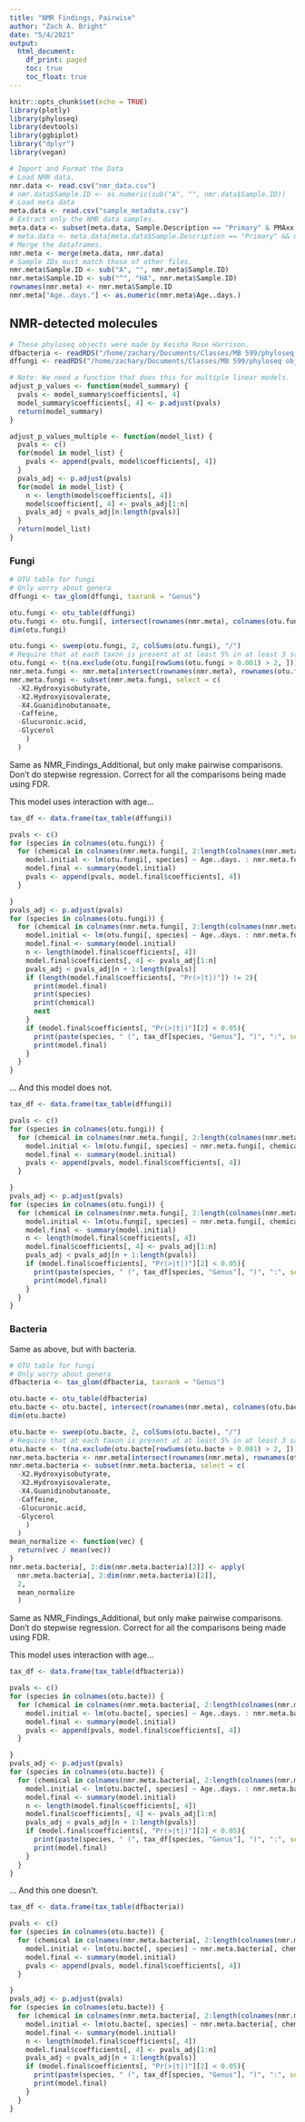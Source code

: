 ```yaml
---
title: "NMR Findings, Pairwise"
author: "Zach A. Bright"
date: "5/4/2021"
output:
  html_document:
    df_print: paged
    toc: true
    toc_float: true
---
```


    
```r
knitr::opts_chunk$set(echo = TRUE)
library(plotly)
library(phyloseq)
library(devtools)
library(ggbiplot)
library("dplyr")
library(vegan)

# Import and Format the Data
# Load NMR data. 
nmr.data <- read.csv("nmr_data.csv")
# nmr.data$Sample.ID <- as.numeric(sub("A", "", nmr.data$Sample.ID))
# Load meta data
meta.data <- read.csv("sample_metadata.csv")
# Extract only the NMR data samples.
meta.data <- subset(meta.data, Sample.Description == "Primary" & PMAxx. == "")
# meta.data <- meta.data[meta.data$Sample.Description == "Primary" && meta.data$PMAxx., ]
# Merge the dataframes.
nmr.meta <- merge(meta.data, nmr.data)
# Sample IDs must match those of other files. 
nmr.meta$Sample.ID <- sub("A", "", nmr.meta$Sample.ID)
nmr.meta$Sample.ID <- sub("^", "HA", nmr.meta$Sample.ID)
rownames(nmr.meta) <- nmr.meta$Sample.ID
nmr.meta["Age..days."] <- as.numeric(nmr.meta$Age..days.)
```

## NMR-detected molecules
```r
# These phyloseq objects were made by Keisha Rose Harrison.
dfbacteria <- readRDS("/home/zachary/Documents/Classes/MB 599/phyloseq objects/dfbacteria.rds")
dffungi <- readRDS("/home/zachary/Documents/Classes/MB 599/phyloseq objects/dffungi.rds")
```

```r
# Note: We need a function that does this for multiple linear models. 
adjust_p_values <- function(model_summary) {
  pvals <- model_summary$coefficients[, 4]
  model_summary$coefficients[, 4] <- p.adjust(pvals)
  return(model_summary)
}

adjust_p_values_multiple <- function(model_list) {
  pvals <- c()
  for(model in model_list) {
    pvals <- append(pvals, model$coefficients[, 4])
  }
  pvals_adj <- p.adjust(pvals)
  for(model in model_list) {
    n <- length(model$coefficients[, 4])
    model$coefficient[, 4] <- pvals_adj[1:n]
    pvals_adj < pvals_adj[n:length(pvals)]
  }
  return(model_list)
}
```

### Fungi

```r
# OTU table for fungi
# Only worry about genera
dffungi <- tax_glom(dffungi, taxrank = "Genus")

otu.fungi <- otu_table(dffungi)
otu.fungi <- otu.fungi[, intersect(rownames(nmr.meta), colnames(otu.fungi))]
dim(otu.fungi)

otu.fungi <- sweep(otu.fungi, 2, colSums(otu.fungi), "/")
# Require that at each taxon is present at at least 5% in at least 3 samples
otu.fungi <- t(na.exclude(otu.fungi[rowSums(otu.fungi > 0.001) > 2, ]))
nmr.meta.fungi <- nmr.meta[intersect(rownames(nmr.meta), rownames(otu.fungi)), 15:42]
nmr.meta.fungi <- subset(nmr.meta.fungi, select = c(
  -X2.Hydroxyisobutyrate,
  -X2.Hydroxyisovalerate,
  -X4.Guanidinobutanoate,
  -Caffeine,
  -Glucuronic.acid,
  -Glycerol
    )
  )
```


Same as NMR_Findings_Additional, but only make pairwise comparisons.  Don't do stepwise regression. Correct for all the comparisons being made using FDR. 

This model uses interaction with age...
```r
tax_df <- data.frame(tax_table(dffungi))

pvals <- c()
for (species in colnames(otu.fungi)) {
  for (chemical in colnames(nmr.meta.fungi[, 2:length(colnames(nmr.meta.fungi))])){
    model.initial <- lm(otu.fungi[, species] ~ Age..days. : nmr.meta.fungi[, chemical], data = nmr.meta.fungi)
    model.final <- summary(model.initial)
    pvals <- append(pvals, model.final$coefficients[, 4])
  }

}
pvals_adj <- p.adjust(pvals)
for (species in colnames(otu.fungi)) {
  for (chemical in colnames(nmr.meta.fungi[, 2:length(colnames(nmr.meta.fungi))])){
    model.initial <- lm(otu.fungi[, species] ~ Age..days. : nmr.meta.fungi[, chemical], data = nmr.meta.fungi)
    model.final <- summary(model.initial)
    n <- length(model.final$coefficients[, 4])
    model.final$coefficients[, 4] <- pvals_adj[1:n]
    pvals_adj < pvals_adj[n + 1:length(pvals)]
    if (length(model.final$coefficients[, "Pr(>|t|)"]) != 2){
      print(model.final)
      print(species)
      print(chemical)
      next
    }
    if (model.final$coefficients[, "Pr(>|t|)"][2] < 0.05){
      print(paste(species, " (", tax_df[species, "Genus"], ")", ":", sep = ""))
      print(model.final)
    }
  }
}

```

... And this model does not. 
```r
tax_df <- data.frame(tax_table(dffungi))

pvals <- c()
for (species in colnames(otu.fungi)) {
  for (chemical in colnames(nmr.meta.fungi[, 2:length(colnames(nmr.meta.fungi))])){
    model.initial <- lm(otu.fungi[, species] ~ nmr.meta.fungi[, chemical], data = nmr.meta.fungi)
    model.final <- summary(model.initial)
    pvals <- append(pvals, model.final$coefficients[, 4])
  }

}
pvals_adj <- p.adjust(pvals)
for (species in colnames(otu.fungi)) {
  for (chemical in colnames(nmr.meta.fungi[, 2:length(colnames(nmr.meta.fungi))])){
    model.initial <- lm(otu.fungi[, species] ~ nmr.meta.fungi[, chemical], data = nmr.meta.fungi)
    model.final <- summary(model.initial)
    n <- length(model.final$coefficients[, 4])
    model.final$coefficients[, 4] <- pvals_adj[1:n]
    pvals_adj < pvals_adj[n + 1:length(pvals)]
    if (model.final$coefficients[, "Pr(>|t|)"][2] < 0.05){
      print(paste(species, " (", tax_df[species, "Genus"], ")", ":", sep = ""))
      print(model.final)
    }
  }
}

```

### Bacteria
Same as above, but with bacteria. 
```r
# OTU table for fungi
# Only worry about genera
dfbacteria <- tax_glom(dfbacteria, taxrank = "Genus")

otu.bacte <- otu_table(dfbacteria)
otu.bacte <- otu.bacte[, intersect(rownames(nmr.meta), colnames(otu.bacte))]
dim(otu.bacte)

otu.bacte <- sweep(otu.bacte, 2, colSums(otu.bacte), "/")
# Require that at each taxon is present at at least 5% in at least 3 samples
otu.bacte <- t(na.exclude(otu.bacte[rowSums(otu.bacte > 0.001) > 2, ]))
nmr.meta.bacteria <- nmr.meta[intersect(rownames(nmr.meta), rownames(otu.bacte)), 15:42]
nmr.meta.bacteria <- subset(nmr.meta.bacteria, select = c(
  -X2.Hydroxyisobutyrate,
  -X2.Hydroxyisovalerate,
  -X4.Guanidinobutanoate,
  -Caffeine,
  -Glucuronic.acid,
  -Glycerol
    )
  )
mean_normalize <- function(vec) {
  return(vec / mean(vec))
}
nmr.meta.bacteria[, 2:dim(nmr.meta.bacteria)[2]] <- apply(
  nmr.meta.bacteria[, 2:dim(nmr.meta.bacteria)[2]], 
  2, 
  mean_normalize
  )

```

Same as NMR_Findings_Additional, but only make pairwise comparisons.  Don't do stepwise regression. Correct for all the comparisons being made using FDR. 

This model uses interaction with age...
```r
tax_df <- data.frame(tax_table(dfbacteria))

pvals <- c()
for (species in colnames(otu.bacte)) {
  for (chemical in colnames(nmr.meta.bacteria[, 2:length(colnames(nmr.meta.bacteria))])){
    model.initial <- lm(otu.bacte[, species] ~ Age..days. : nmr.meta.bacteria[, chemical], data = nmr.meta.bacteria)
    model.final <- summary(model.initial)
    pvals <- append(pvals, model.final$coefficients[, 4])
  }

}
pvals_adj <- p.adjust(pvals)
for (species in colnames(otu.bacte)) {
  for (chemical in colnames(nmr.meta.bacteria[, 2:length(colnames(nmr.meta.bacteria))])){
    model.initial <- lm(otu.bacte[, species] ~ Age..days. : nmr.meta.bacteria[, chemical], data = nmr.meta.bacteria)
    model.final <- summary(model.initial)
    n <- length(model.final$coefficients[, 4])
    model.final$coefficients[, 4] <- pvals_adj[1:n]
    pvals_adj < pvals_adj[n + 1:length(pvals)]
    if (model.final$coefficients[, "Pr(>|t|)"][2] < 0.05){
      print(paste(species, " (", tax_df[species, "Genus"], ")", ":", sep = ""))
      print(model.final)
    }
  }
}
```

... And this one doesn't.
```r
tax_df <- data.frame(tax_table(dfbacteria))

pvals <- c()
for (species in colnames(otu.bacte)) {
  for (chemical in colnames(nmr.meta.bacteria[, 2:length(colnames(nmr.meta.bacteria))])){
    model.initial <- lm(otu.bacte[, species] ~ nmr.meta.bacteria[, chemical], data = nmr.meta.bacteria)
    model.final <- summary(model.initial)
    pvals <- append(pvals, model.final$coefficients[, 4])
  }

}
pvals_adj <- p.adjust(pvals)
for (species in colnames(otu.bacte)) {
  for (chemical in colnames(nmr.meta.bacteria[, 2:length(colnames(nmr.meta.bacteria))])){
    model.initial <- lm(otu.bacte[, species] ~ nmr.meta.bacteria[, chemical], data = nmr.meta.bacteria)
    model.final <- summary(model.initial)
    n <- length(model.final$coefficients[, 4])
    model.final$coefficients[, 4] <- pvals_adj[1:n]
    pvals_adj < pvals_adj[n + 1:length(pvals)]
    if (model.final$coefficients[, "Pr(>|t|)"][2] < 0.05){
      print(paste(species, " (", tax_df[species, "Genus"], ")", ":", sep = ""))
      print(model.final)
    }
  }
}
```
